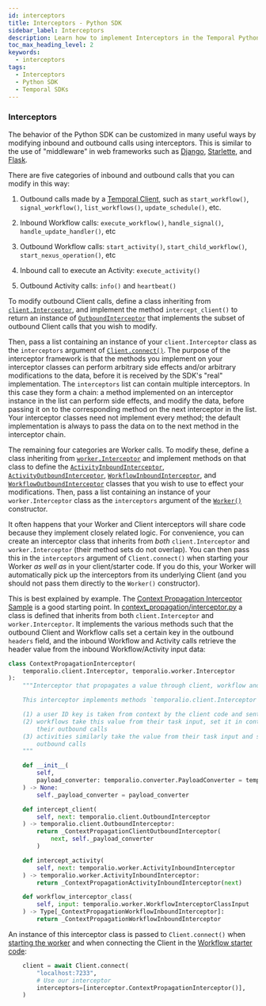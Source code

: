 ```yaml
---
id: interceptors
title: Interceptors - Python SDK
sidebar_label: Interceptors
description: Learn how to implement Interceptors in the Temporal Python SDK to manage inbound and outbound SDK calls, enhance tracing, and add authorization to your Workflows and Activities.
toc_max_heading_level: 2
keywords:
  - interceptors
tags:
  - Interceptors
  - Python SDK
  - Temporal SDKs
---
```


### Interceptors

The behavior of the Python SDK can be customized in many useful ways by modifying inbound and outbound calls using interceptors.
This is similar to the use of "middleware" in web frameworks such as [Django](https://docs.djangoproject.com/en/5.2/topics/http/middleware/), [Starlette](https://www.starlette.io/middleware/), and [Flask](https://flask.palletsprojects.com/en/stable/lifecycle/#middleware).

There are five categories of inbound and outbound calls that you can modify in this way:

1. Outbound calls made by a [Temporal Client](https://docs.temporal.io/encyclopedia/temporal-sdks#temporal-client), such as `start_workflow()`, `signal_workflow()`, `list_workflows()`, `update_schedule()`, etc.

2. Inbound Workflow calls: `execute_workflow()`, `handle_signal()`, `handle_update_handler()`, etc

3. Outbound Workflow calls: `start_activity()`, `start_child_workflow()`, `start_nexus_operation()`, etc

4. Inbound call to execute an Activity: `execute_activity()`

5. Outbound Activity calls: `info()` and `heartbeat()`

To modify outbound Client calls, define a class inheriting from [`client.Interceptor`](https://python.temporal.io/temporalio.client.Interceptor.html), and implement the method `intercept_client()` to return an instance of [`OutboundInterceptor`](https://python.temporal.io/temporalio.client.OutboundInterceptor.html) that implements the subset of outbound Client calls that you wish to modify.

Then, pass a list containing an instance of your `client.Interceptor` class as the `interceptors` argument of [`Client.connect()`](https://python.temporal.io/temporalio.client.Client.html#connect).
The purpose of the interceptor framework is that the methods you implement on your interceptor classes can perform arbitrary side effects and/or arbitrary modifications to the data, before it is received by the SDK's "real" implementation.
The `interceptors` list can contain multiple interceptors.
In this case they form a chain: a method implemented on an interceptor instance in the list can perform side effects, and modify the data, before passing it on to the corresponding method on the next interceptor in the list.
Your interceptor classes need not implement every method; the default implementation is always to pass the data on to the next method in the interceptor chain.

The remaining four categories are Worker calls.
To modify these, define a class inheriting from [`worker.Interceptor`](https://python.temporal.io/temporalio.worker.Interceptor.html) and implement methods on that class to define the [`ActivityInboundInterceptor`](https://python.temporal.io/temporalio.worker.ActivityInboundInterceptor.html), [`ActivityOutboundInterceptor`](https://python.temporal.io/temporalio.worker.ActivityOutboundInterceptor.html), [`WorkflowInboundInterceptor`](https://python.temporal.io/temporalio.worker.WorkflowInboundInterceptor.html), and [`WorkflowOutboundInterceptor`](https://python.temporal.io/temporalio.worker.WorkflowOutboundInterceptor.html) classes that you wish to use to effect your modifications.
Then, pass a list containing an instance of your `worker.Interceptor` class as the `interceptors` argument of the [`Worker()`](https://python.temporal.io/temporalio.worker.Worker.html) constructor.

It often happens that your Worker and Client interceptors will share code because they implement closely related logic.
For convenience, you can create an interceptor class that inherits from _both_ `client.Interceptor` and `worker.Interceptor` (their method sets do not overlap).
You can then pass this in the `interceptors` argument of `Client.connect()` when starting your Worker _as well as_ in your client/starter code.
If you do this, your Worker will automatically pick up the interceptors from its underlying Client (and you should not pass them directly to the `Worker()` constructor).

This is best explained by example.
The [Context Propagation Interceptor Sample](https://github.com/temporalio/samples-python/tree/main/context_propagation) is a good starting point.
In [context_propagation/interceptor.py](https://github.com/temporalio/samples-python/blob/main/context_propagation/interceptor.py) a class is defined that inherits from both `client.Interceptor` and `worker.Interceptor`.
It implements the various methods such that the outbound Client and Workflow calls set a certain key in the outbound `headers` field, and the inbound Workflow and Activity calls retrieve the header value from the inbound Workflow/Activity input data:


```python
class ContextPropagationInterceptor(
    temporalio.client.Interceptor, temporalio.worker.Interceptor
):
    """Interceptor that propagates a value through client, workflow and activity calls.

    This interceptor implements methods `temporalio.client.Interceptor` and  `temporalio.worker.Interceptor` so that

    (1) a user ID key is taken from context by the client code and sent in a header field with outbound requests
    (2) workflows take this value from their task input, set it in context, and propagate it into the header field of
        their outbound calls
    (3) activities similarly take the value from their task input and set it in context so that it's available for their
        outbound calls
    """

    def __init__(
        self,
        payload_converter: temporalio.converter.PayloadConverter = temporalio.converter.default().payload_converter,
    ) -> None:
        self._payload_converter = payload_converter

    def intercept_client(
        self, next: temporalio.client.OutboundInterceptor
    ) -> temporalio.client.OutboundInterceptor:
        return _ContextPropagationClientOutboundInterceptor(
            next, self._payload_converter
        )

    def intercept_activity(
        self, next: temporalio.worker.ActivityInboundInterceptor
    ) -> temporalio.worker.ActivityInboundInterceptor:
        return _ContextPropagationActivityInboundInterceptor(next)

    def workflow_interceptor_class(
        self, input: temporalio.worker.WorkflowInterceptorClassInput
    ) -> Type[_ContextPropagationWorkflowInboundInterceptor]:
        return _ContextPropagationWorkflowInboundInterceptor
```


An instance of this interceptor class is passed to `Client.connect()` when [starting the worker](https://github.com/temporalio/samples-python/blob/main/context_propagation/worker.py) and when connecting the Client in the [Workflow starter code](https://github.com/temporalio/samples-python/blob/main/context_propagation/starter.py):

```python
    client = await Client.connect(
        "localhost:7233",
        # Use our interceptor
        interceptors=[interceptor.ContextPropagationInterceptor()],
    )
```
